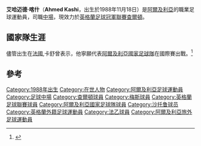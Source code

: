 {{Infobox football biography
|           name      = 艾哈迈德·喀什
|                image =
|             fullname = Ahmed Kashi
|          birth_date = {{Birth date and age|1988|11|18}}
| birth_place = [[法國|法國]][[奧貝維埃|奧貝維埃]]
|               height = {{height|m=1.78|precision=0}}
|             position = [[中場|中場]]
|          currentclub = [[查爾頓體育足球會|查爾頓]]
|           clubnumber = 3
|          youthyears1 = 2007–2008
|          youthclubs1 = [[沙托魯足球俱樂部|沙托魯]]
|               years1 = 2007–2012
|               clubs1 = [[沙托魯足球俱樂部|沙托魯]]
|                caps1 = 86
|               goals1 = 3
|               years2 = 2012–2015
|               clubs2 = [[梅斯足球會|梅斯]]
|                caps2 = 77
|               goals2 = 1
|               years3 = 2014–2015
|               clubs3 = [[梅斯足球會|梅斯B隊]]
|                caps3 = 5
|               goals3 = 0
|               years4 = 2015–
|               clubs4 = [[查爾頓體育足球會|查爾頓]]
|                caps4 = 0
|               goals4 = 0
|          club-update = 18 May 2015
|nationalyears1 = 2015–
|nationalteam1  = [[阿爾及利亞國家足球隊|阿爾及利亞]]
|nationalcaps1  = 1
|nationalgoals1 = 0
|nationalteam-update = 00:00, May 14, 2015 (EST)
}}

'''艾哈迈德·喀什'''（'''Ahmed Kashi'''，出生於1988年11月18日）是[[阿爾及利亞|阿爾及利亞]]的職業足球運動員，司職[[中場|中場]]，現效力於[[英格蘭足球冠軍聯賽|英格蘭足球冠軍聯賽]][[查爾頓體育足球會|查爾頓]]。

==國家隊生涯==
儘管出生在[[法國|法國]],卡舒曾表示，他寧願代表[[阿爾及利亞國家足球隊|阿爾及利亞國家足球隊]]在國際賽出戰。<ref>{{cite web |url=http://www.dzfoot.com/news-4011/verts-d-europe-ahmed-kashi-reve-de-l-en/ |title=存档副本 |accessdate=2015-07-19 |deadurl=yes |archiveurl=https://web.archive.org/web/20120827033527/http://www.dzfoot.com/news-4011/verts-d-europe-ahmed-kashi-reve-de-l-en/ |archivedate=2012-08-27 }}</ref>

==參考==
{{Reflist}}

{{DEFAULTSORT:Kashi, Ahmed}}
[[Category:1988年出生|Category:1988年出生]]
[[Category:在世人物|Category:在世人物]]
[[Category:阿爾及利亞足球運動員|Category:阿爾及利亞足球運動員]]
[[Category:足球中場|Category:足球中場]]
[[Category:查爾頓球員|Category:查爾頓球員]]
[[Category:梅斯球員|Category:梅斯球員]]
[[Category:英格蘭足球聯賽球員|Category:英格蘭足球聯賽球員]]
[[Category:阿爾及利亞國家足球隊球員|Category:阿爾及利亞國家足球隊球員]]
[[Category:沙托鲁球员|Category:沙托鲁球员]]
[[Category:英格蘭外籍足球運動員|Category:英格蘭外籍足球運動員]]
[[Category:法乙球員|Category:法乙球員]]
[[Category:阿爾及利亞旅外足球運動員|Category:阿爾及利亞旅外足球運動員]]